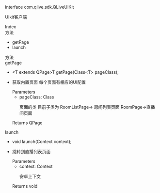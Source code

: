 <link rel="stylesheet" type="text/css" href="https://docs.qnsdk.com/styles/doc-v4-api.css" />
<div class="rtc-doc rtc-doc-page" id="rtc-doc">
<section class="rtc-doc-panel rtc-doc-describe rtc-doc-note">
                <p>interface com.qlive.sdk.QLiveUIKit</p>
                <p>UIkit客户端</p>
</section>
            <div class="rtc-doc-page-wrap">Index</div>
<section class="rtc-doc-panel">
        <div class="rtc-doc-page-title">方法</div>
        <ul class="rtc-doc-catalogue">
                <li><a onClick='document.location.replace(`${document.location.protocol}//${document.location.host}${document.location.pathname}${document.location.search}#getPage`)'>getPage</a></li>
                <li><a onClick='document.location.replace(`${document.location.protocol}//${document.location.host}${document.location.pathname}${document.location.search}#launch`)'>launch</a></li>
        </ul>
</section>
<div class="rtc-doc-page-wrap">方法</div>
<section class="rtc-doc-panel">
<div class="rtc-doc-page-title rtc-doc-antor" id="getPage">getPage</div>
<ul class="rtc-doc-page-container">
        <li class="rtc-doc-sign-signature">
&lt;T extends QPage&gt;T getPage(Class&lt;T&gt; pageClass);</li>
    </li>
<li class="rtc-doc-page-description">
    <div class="rtc-doc-desc-wrap">
        <p>获取内置页面
 每个页面有相应的UI配置</p>
    </div>
<div class="rtc-doc-parameters-title">Parameters</div>
<ul class="rtc-doc-parameters">
    <li>
        <div>
            pageClass: Class
        </div>
                <p>页面的类 目前子类为 RoomListPage-&gt; 房间列表页面 RoomPage-&gt;直播间页面</p>
    </li>
</ul>
    <div class="rtc-doc-returns-title">Returns <span>QPage</span></div>
</li>
</ul>
</section>
<section class="rtc-doc-panel">
<div class="rtc-doc-page-title rtc-doc-antor" id="launch">launch</div>
<ul class="rtc-doc-page-container">
        <li class="rtc-doc-sign-signature">
void launch(Context context);</li>
    </li>
<li class="rtc-doc-page-description">
    <div class="rtc-doc-desc-wrap">
        <p>跳转到直播列表页面</p>
    </div>
<div class="rtc-doc-parameters-title">Parameters</div>
<ul class="rtc-doc-parameters">
    <li>
        <div>
            context: Context
        </div>
                <p>安卓上下文</p>
    </li>
</ul>
    <div class="rtc-doc-returns-title">Returns <span>void</span></div>
</li>
</ul>
</section>
</div>



